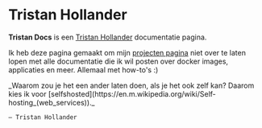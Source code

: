 
# Tristan Hollander

**Tristan Docs** is een [Tristan Hollander](https://www.tristanhollander.nl) documentatie pagina.

Ik heb deze pagina gemaakt om mijn [projecten pagina](https://www.tristanhollander.nl/#portfolio) niet over te laten lopen met alle documentatie die ik wil posten over docker images, applicaties en meer. Allemaal met how-to's :)


<Bleed>
  <div style={{ border: '1px solid #888', padding: '4rem 2.5rem', textAlign: 'center' }}>
    _Waarom zou je het een ander laten doen, als je het ook zelf kan? Daarom kies ik voor [selfshosted](https://en.m.wikipedia.org/wiki/Self-hosting_(web_services))._

    — Tristan Hollander

  </div>
</Bleed>
